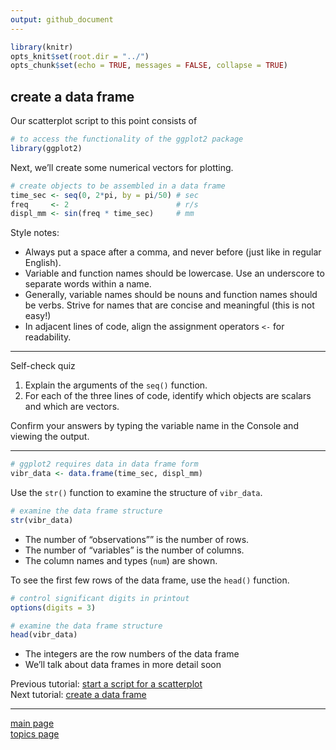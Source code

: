 ```yaml
---
output: github_document
---
```


```r
library(knitr)
opts_knit$set(root.dir = "../")
opts_chunk$set(echo = TRUE, messages = FALSE, collapse = TRUE)
```

## create a data frame 

Our scatterplot script to this point consists of

```r
# to access the functionality of the ggplot2 package 
library(ggplot2)
```

Next, we'll create some numerical vectors for plotting. 

```r
# create objects to be assembled in a data frame
time_sec <- seq(0, 2*pi, by = pi/50) # sec
freq     <- 2                        # r/s
displ_mm <- sin(freq * time_sec)     # mm
```

Style notes: 

- Always put a space after a comma, and never before (just like in regular English).
- Variable and function names should be lowercase. Use an underscore to separate words within a name. 
- Generally, variable names should be nouns and function names should be verbs. Strive for names that are concise and meaningful (this is not easy!)
- In adjacent lines of code, align the assignment operators `<-` for readability. 

---

Self-check quiz

1. Explain the arguments of the `seq()` function.  
2. For each of the three lines of code, identify which objects are scalars and which are vectors.  

Confirm your answers by typing the variable name in the Console and viewing the output. 

---





```r
# ggplot2 requires data in data frame form
vibr_data <- data.frame(time_sec, displ_mm)
```

Use the `str()` function to examine the structure of `vibr_data`. 

```r
# examine the data frame structure
str(vibr_data)
```

- The number of "observations"" is the number of rows. 
- The number of "variables" is the number of columns. 
- The column names and types (`num`) are shown. 

To see the first few rows of the data frame, use the `head()` function. 

```r
# control significant digits in printout
options(digits = 3) 

# examine the data frame structure
head(vibr_data)
```

- The integers are the row numbers of the data frame 
- We'll talk about data frames in more detail soon  







Previous tutorial: [start a script for a scatterplot](tut-0302_install-load-package.md)<br>
Next tutorial: [create a data frame](tut-0304_create-scatterplot.md)

---

[main page](../README.md)<br> 
[topics page](README-by-topic.md)
